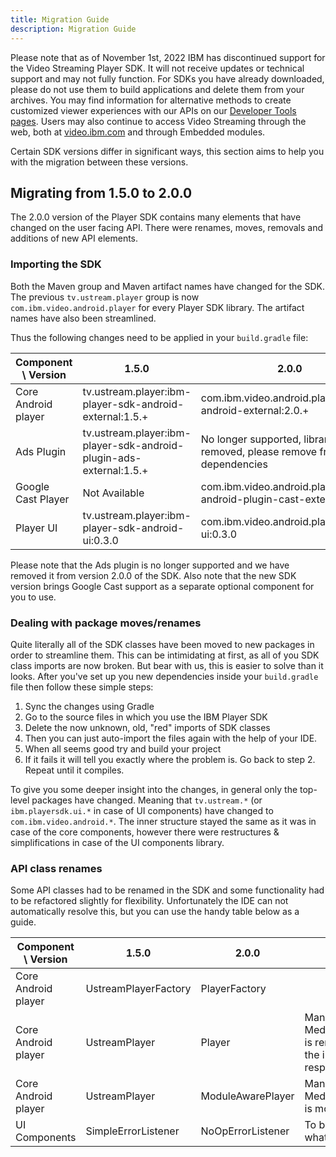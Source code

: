 ```yaml
---
title: Migration Guide
description: Migration Guide
---
```


<InlineNotification kind="warning">

Please note that as of November 1st, 2022 IBM has discontinued support for the Video Streaming Player SDK. It will not receive updates or technical support and may not fully function. For SDKs you have already downloaded, please do not use them to build applications and delete them from your archives. You may find information for alternative methods to create customized viewer experiences with our APIs on our [Developer Tools pages](https://developers.video.ibm.com/player-api-examples/custom-ui). Users may also continue to access Video Streaming through the web, both at [video.ibm.com](https://video.ibm.com/) and through Embedded modules.

</InlineNotification>

Certain SDK versions differ in significant ways, this section aims to help you with the migration between these versions.

## Migrating from 1.5.0 to 2.0.0

The 2.0.0 version of the Player SDK contains many elements that have changed on the user facing API.
There were renames, moves, removals and additions of new API elements.

### Importing the SDK

Both the Maven group and Maven artifact names have changed for the SDK.
The previous `tv.ustream.player` group is now `com.ibm.video.android.player` for every Player SDK library.
The artifact names have also been streamlined.

Thus the following changes need to be applied in your `build.gradle` file:

| Component \ Version | 1.5.0                                                              | 2.0.0                                                                  |
|---------------------|--------------------------------------------------------------------|------------------------------------------------------------------------|
| Core Android player | tv.ustream.player:ibm-player-sdk-android-external:1.5.+            | com.ibm.video.android.player:player-android-external:2.0.+             |
| Ads Plugin          | tv.ustream.player:ibm-player-sdk-android-plugin-ads-external:1.5.+ | No longer supported, library removed, please remove from dependencies  |
| Google Cast Player  | Not Available                                                      | com.ibm.video.android.player:player-android-plugin-cast-external:2.0.+ |
| Player UI           | tv.ustream.player:ibm-player-sdk-android-ui:0.3.0                  | com.ibm.video.android.player:player-ui:0.3.0                           |

Please note that the Ads plugin is no longer supported and we have removed it from version 2.0.0 of the SDK.
Also note that the new SDK version brings Google Cast support as a separate optional component for you to use.

### Dealing with package moves/renames

Quite literally all of the SDK classes have been moved to new packages in order to streamline them.
This can be intimidating at first, as all of you SDK class imports are now broken.
But bear with us, this is easier to solve than it looks. After you've set up you new dependencies inside
your `build.gradle` file then follow these simple steps:

1. Sync the changes using Gradle
2. Go to the source files in which you use the IBM Player SDK
3. Delete the now unknown, old, "red" imports of SDK classes
4. Then you can just auto-import the files again with the help of your IDE.
5. When all seems good try and build your project
6. If it fails it will tell you exactly where the problem is. Go back to step 2. Repeat until it compiles.

To give you some deeper insight into the changes, in general only the top-level packages have changed.
Meaning that `tv.ustream.*` (or `ibm.playersdk.ui.*` in case of UI components) have changed to `com.ibm.video.android.*`.
The inner structure stayed the same as it was in case of the core components, however there were
restructures & simplifications in case of the UI components library.

### API class renames

Some API classes had to be renamed in the SDK and some functionality had to be refactored slightly for flexibility.
Unfortunately the IDE can not automatically resolve this, but you can use the handy table below as a guide.

| Component \ Version | 1.5.0                | 2.0.0             | Notes                                                                          |
|---------------------|----------------------|-------------------|--------------------------------------------------------------------------------|
| Core Android player | UstreamPlayerFactory | PlayerFactory     |                                                                                |
| Core Android player | UstreamPlayer        | Player            | Managing the MediaPlayerModule is removed from the interface's responsibility. |
| Core Android player | UstreamPlayer        | ModuleAwarePlayer | Managing the MediaPlayerModule is moved here.                                  |
| UI Components       | SimpleErrorListener  | NoOpErrorListener | To better reflect what it does.                                                |
